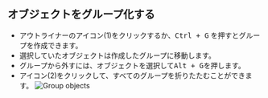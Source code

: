 ## オブジェクトをグループ化する

- アウトライナーのアイコン(1)をクリックするか、<kbd>Ctrl + G</kbd> を押すとグループを作成できます。
- 選択していたオブジェクトは作成したグループに移動します。
- グループから外すには、オブジェクトを選択して<kbd>Alt + G</kbd>を押します。
- アイコン(2)をクリックして、すべてのグループを折りたたむことができます。 
![Group objects](/img/group-objects.png)
